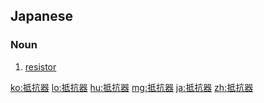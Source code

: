 ==Japanese==
{{ja-kanjitab|てい|こう|き|yomi=on}}

===Noun===
{{ja-noun|ていこうき}}

# [[resistor]] {{gloss|an electric component that transmits current in direct proportion to the voltage across it}}

[[ko:抵抗器]]
[[lo:抵抗器]]
[[hu:抵抗器]]
[[mg:抵抗器]]
[[ja:抵抗器]]
[[zh:抵抗器]]